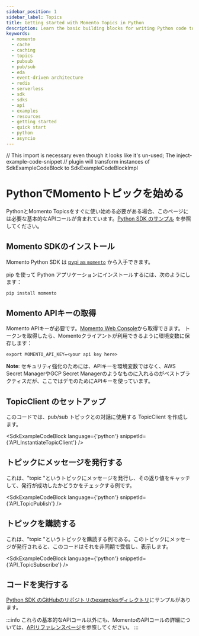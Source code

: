 ```yaml
---
sidebar_position: 1
sidebar_label: Topics
title: Getting started with Momento Topics in Python
description: Learn the basic building blocks for writing Python code to interact with Momento Topics.
keywords:
  - momento
  - cache
  - caching
  - topics
  - pubsub
  - pub/sub
  - eda
  - event-driven architecture
  - redis
  - serverless
  - sdk
  - sdks
  - api
  - examples
  - resources
  - getting started
  - quick start
  - python
  - asyncio
---
```


// This import is necessary even though it looks like it's un-used; The inject-example-code-snippet
// plugin will transform instances of SdkExampleCodeBlock to SdkExampleCodeBlockImpl

# PythonでMomentoトピックを始める

PythonとMomento Topicsをすぐに使い始める必要がある場合、このページには必要な基本的なAPIコールが含まれています。[Python SDK のサンプル](https://github.com/momentohq/client-sdk-python/tree/main/examples) を参照してください。


## Momento SDKのインストール

Momento Python SDK は [pypi as `momento`](https://pypi.org/project/momento/) から入手できます。

pip を使って Python アプリケーションにインストールするには、次のようにします：

```bash
pip install momento
```

## Momento APIキーの取得

Momento APIキーが必要です。[Momento Web Console](https://console.gomomento.com/)から取得できます。
トークンを取得したら、Momentoクライアントが利用できるように環境変数に保存します：

```
export MOMENTO_API_KEY=<your api key here>
```

**Note**: セキュリティ強化のためには、APIキーを環境変数ではなく、AWS Secret ManagerやGCP Secret Managerのようなものに入れるのがベストプラクティスだが、ここではデモのためにAPIキーを使っています。

## TopicClient のセットアップ
このコードでは、pub/sub トピックとの対話に使用する TopicClient を作成します。

<SdkExampleCodeBlock language={'python'} snippetId={'API_InstantiateTopicClient'} />

## トピックにメッセージを発行する
これは、"topic "というトピックにメッセージを発行し、その返り値をキャッチして、発行が成功したかどうかをチェックする例です。

<SdkExampleCodeBlock language={'python'} snippetId={'API_TopicPublish'} />

## トピックを購読する
これは、"topic "というトピックを購読する例である。このトピックにメッセージが発行されると、このコードはそれを非同期で受信し、表示します。

<SdkExampleCodeBlock language={'python'} snippetId={'API_TopicSubscribe'} />

## コードを実行する

[Python SDK のGitHubのリポジトリのexamplesディレクトリ](https://github.com/momentohq/client-sdk-python/tree/main/examples)にサンプルがあります。

:::info
これらの基本的なAPIコール以外にも、MomentoのAPIコールの詳細については、[APIリファレンスページ](/develop/api-reference)を参照してください。
:::
